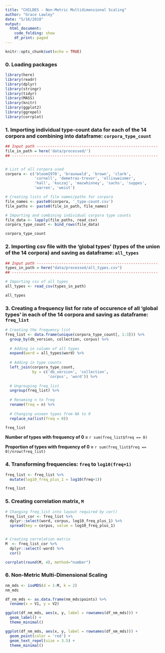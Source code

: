 ```yaml
---
title: "CHILDES - Non-Metric Multidimensional Scaling"
author: "Grace Lawley"
date: "5/16/2018"
output:
  html_document:
    code_folding: show
    df_print: paged
---
```


```r
knitr::opts_chunk$set(echo = TRUE)
```

### 0. Loading packages
```r
library(here)
library(readr)
library(dplyr)
library(stringr)
library(tidyr)
library(MASS)
library(knitr)
library(ggplot2)
library(ggrepel)
library(corrplot)
```

### 1. Importing individual type-count data for each of the 14 corpora and combining into dataframe: `corpora_type_count`
```r

## Input path ------------------------------------------------------
file_in_path = here('data/processed/')
## -----------------------------------------------------------------


# List of all corpora used
corpora <- c('bloom1970', 'braunwald', 'brown', 'clark', 
             'cornell', 'demetras-trevor', 'ellisweismer',
             'hall', 'kuczaj', 'macwhinney', 'sachs', 'suppes',
             'warren', 'weist')

# Creating lists of file names/paths for corpora
file_names <- paste0(corpora, '_type-count.csv')
file_paths <- paste0(file_in_path, file_names)

# Importing and combining individual corpora type counts
file_data <- lapply(file_paths, read_csv)
corpora_type_count <- bind_rows(file_data)

corpora_type_count
```


### 2. Importing csv file with the 'global types' (types of the union of the 14 corpora) and saving as dataframe: `all_types`
```r

## Input path ------------------------------------------------------
types_in_path = here("data/processed/all_types.csv")
## -----------------------------------------------------------------

# Importing csv of all types
all_types <- read_csv(types_in_path)

all_types
```

### 3. Creating a frequency list for rate of occurence of all 'global types' in each of the 14 corpora and saving as dataframe: `freq_list`
```r

# Creating the frequency list
freq_list <- data.frame(unique(corpora_type_count[, 1:3])) %>% 
  group_by(db_version, collection, corpus) %>% 
  
  # Adding in column of all types
  expand(word = all_types$word) %>% 
  
  # Adding in type counts 
  left_join(corpora_type_count,
            by = c('db_version', 'collection',
                   'corpus', 'word')) %>% 
  
  # Ungrouping freq_list
  ungroup(freq_list) %>% 
  
  # Renaming n to freq
  rename(freq = n) %>% 
  
  # Changing unseen types from NA to 0
  replace_na(list(freq = 0))

freq_list
```


__Number of types with frequency of 0 = __ `r sum(freq_list$freq == 0)`

__Proportion of types with frequency of 0 = __ `r sum(freq_list$freq == 0)/nrow(freq_list)`



### 4. Transforming frequencies: `freq` to `log10(freq+1)`
```r
freq_list <- freq_list %>% 
  mutate(log10_freq_plus_1 = log10(freq+1))

freq_list
```

### 5. Creating correlation matrix, `M`
```r

# Changing freq_list into layout required by cor()
freq_list_cor <- freq_list %>% 
  dplyr::select(word, corpus, log10_freq_plus_1) %>% 
  spread(key = corpus, value = log10_freq_plus_1) 


# Creating correlation matrix
M  <- freq_list_cor %>% 
  dplyr::select(-word) %>% 
  cor()
```

```r
corrplot(round(M, 4), method="number")
```

### 6. Non-Metric Multi-Dimensional Scaling
```r
nm_mds <- isoMDS(d = 1-M, k = 2)
nm_mds
```

```r
df_nm_mds <- as.data.frame(nm_mds$points) %>% 
  rename(x = V1, y = V2)

ggplot(df_nm_mds, aes(x, y, label = rownames(df_nm_mds))) +
  geom_label() +
  theme_minimal()
```


```r
ggplot(df_nm_mds, aes(x, y, label = rownames(df_nm_mds))) +
  geom_point(color = 'red') +
  geom_text_repel(size = 3.5) +
  theme_minimal()
```


